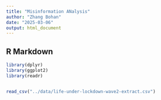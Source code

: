 ```yaml
---
title: "Misinformation ANalysis"
author: "Zhang Bohan"
date: "2025-03-06"
output: html_document
---
```


## R Markdown

```r
library(dplyr)
library(ggplot2)
library(readr)


read_csv("../data/life-under-lockdown-wave2-extract.csv")
```


```r

```

